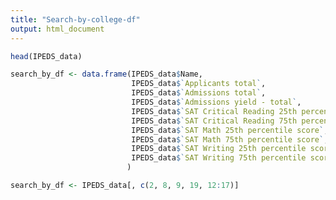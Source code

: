 ```yaml
---
title: "Search-by-college-df"
output: html_document
---
```


```r

head(IPEDS_data)

```


```r

search_by_df <- data.frame(IPEDS_data$Name, 
                           IPEDS_data$`Applicants total`, 
                           IPEDS_data$`Admissions total`,
                           IPEDS_data$`Admissions yield - total`,
                           IPEDS_data$`SAT Critical Reading 25th percentile score`, 
                           IPEDS_data$`SAT Critical Reading 75th percentile score`, 
                           IPEDS_data$`SAT Math 25th percentile score`, 
                           IPEDS_data$`SAT Math 75th percentile score`, 
                           IPEDS_data$`SAT Writing 25th percentile score`,
                           IPEDS_data$`SAT Writing 75th percentile score`
                          )

```

```r
search_by_df <- IPEDS_data[, c(2, 8, 9, 19, 12:17)]
```

